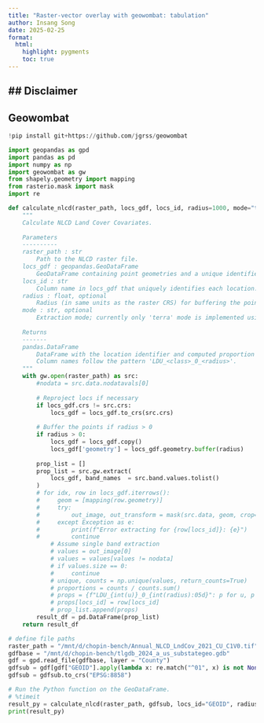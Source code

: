 ```yaml
---
title: "Raster-vector overlay with geowombat: tabulation"
author: Insang Song
date: 2025-02-25
format:
  html:
    highlight: pygments
    toc: true
---
```


## Disclaimer
- 



## Geowombat
```python
!pip install git+https://github.com/jgrss/geowombat
```


```python
import geopandas as gpd
import pandas as pd
import numpy as np
import geowombat as gw
from shapely.geometry import mapping
from rasterio.mask import mask
import re

def calculate_nlcd(raster_path, locs_gdf, locs_id, radius=1000, mode="terra"):
    """
    Calculate NLCD Land Cover Covariates.
    
    Parameters
    ----------
    raster_path : str
        Path to the NLCD raster file.
    locs_gdf : geopandas.GeoDataFrame
        GeoDataFrame containing point geometries and a unique identifier column.
    locs_id : str
        Column name in locs_gdf that uniquely identifies each location.
    radius : float, optional
        Radius (in same units as the raster CRS) for buffering the points (default is 1000).
    mode : str, optional
        Extraction mode; currently only 'terra' mode is implemented using all-touched extraction.
    
    Returns
    -------
    pandas.DataFrame
        DataFrame with the location identifier and computed proportion (ratio) of each NLCD class.
        Column names follow the pattern 'LDU_<class>_0_<radius>'.
    """
    with gw.open(raster_path) as src:
        #nodata = src.data.nodatavals[0]
        
        # Reproject locs if necessary
        if locs_gdf.crs != src.crs:
            locs_gdf = locs_gdf.to_crs(src.crs)
        
        # Buffer the points if radius > 0
        if radius > 0:
            locs_gdf = locs_gdf.copy()
            locs_gdf['geometry'] = locs_gdf.geometry.buffer(radius)
        
        prop_list = []
        prop_list = src.gw.extract(
            locs_gdf, band_names  = src.band.values.tolist()
        )
        # for idx, row in locs_gdf.iterrows():
        #     geom = [mapping(row.geometry)]
        #     try:
        #         out_image, out_transform = mask(src.data, geom, crop=True, all_touched=True)
        #     except Exception as e:
        #         print(f"Error extracting for {row[locs_id]}: {e}")
        #         continue
            # Assume single band extraction
            # values = out_image[0]
            # values = values[values != nodata]
            # if values.size == 0:
            #     continue
            # unique, counts = np.unique(values, return_counts=True)
            # proportions = counts / counts.sum()
            # props = {f"LDU_{int(u)}_0_{int(radius):05d}": p for u, p in zip(unique, proportions)}
            # props[locs_id] = row[locs_id]
            # prop_list.append(props)
        result_df = pd.DataFrame(prop_list)
    return result_df

# define file paths
raster_path = "/mnt/d/chopin-bench/Annual_NLCD_LndCov_2021_CU_C1V0.tif"
gdfbase = "/mnt/d/chopin-bench/tlgdb_2024_a_us_substategeo.gdb"
gdf = gpd.read_file(gdfbase, layer = "County")
gdfsub = gdf[gdf["GEOID"].apply(lambda x: re.match("^01", x) is not None)]
gdfsub = gdfsub.to_crs("EPSG:8858")

# Run the Python function on the GeoDataFrame.
# %timeit
result_py = calculate_nlcd(raster_path, gdfsub, locs_id="GEOID", radius=0)
print(result_py)

```